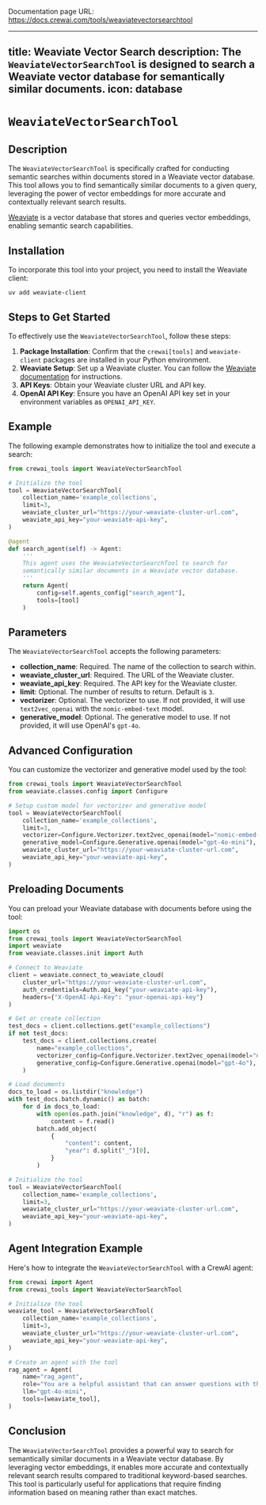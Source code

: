 Documentation page URL: https://docs.crewai.com/tools/weaviatevectorsearchtool

---
title: Weaviate Vector Search
description: The `WeaviateVectorSearchTool` is designed to search a Weaviate vector database for semantically similar documents.
icon: database
---

# `WeaviateVectorSearchTool`

## Description

The `WeaviateVectorSearchTool` is specifically crafted for conducting semantic searches within documents stored in a Weaviate vector database. This tool allows you to find semantically similar documents to a given query, leveraging the power of vector embeddings for more accurate and contextually relevant search results.

[Weaviate](https://weaviate.io/) is a vector database that stores and queries vector embeddings, enabling semantic search capabilities.

## Installation

To incorporate this tool into your project, you need to install the Weaviate client:

```shell
uv add weaviate-client
```

## Steps to Get Started

To effectively use the `WeaviateVectorSearchTool`, follow these steps:

1. **Package Installation**: Confirm that the `crewai[tools]` and `weaviate-client` packages are installed in your Python environment.
2. **Weaviate Setup**: Set up a Weaviate cluster. You can follow the [Weaviate documentation](https://weaviate.io/developers/wcs/manage-clusters/connect) for instructions.
3. **API Keys**: Obtain your Weaviate cluster URL and API key.
4. **OpenAI API Key**: Ensure you have an OpenAI API key set in your environment variables as `OPENAI_API_KEY`.

## Example

The following example demonstrates how to initialize the tool and execute a search:

```python Code
from crewai_tools import WeaviateVectorSearchTool

# Initialize the tool
tool = WeaviateVectorSearchTool(
    collection_name='example_collections',
    limit=3,
    weaviate_cluster_url="https://your-weaviate-cluster-url.com",
    weaviate_api_key="your-weaviate-api-key",
)

@agent
def search_agent(self) -> Agent:
    '''
    This agent uses the WeaviateVectorSearchTool to search for 
    semantically similar documents in a Weaviate vector database.
    '''
    return Agent(
        config=self.agents_config["search_agent"],
        tools=[tool]
    )
```

## Parameters

The `WeaviateVectorSearchTool` accepts the following parameters:

- **collection_name**: Required. The name of the collection to search within.
- **weaviate_cluster_url**: Required. The URL of the Weaviate cluster.
- **weaviate_api_key**: Required. The API key for the Weaviate cluster.
- **limit**: Optional. The number of results to return. Default is `3`.
- **vectorizer**: Optional. The vectorizer to use. If not provided, it will use `text2vec_openai` with the `nomic-embed-text` model.
- **generative_model**: Optional. The generative model to use. If not provided, it will use OpenAI's `gpt-4o`.

## Advanced Configuration

You can customize the vectorizer and generative model used by the tool:

```python Code
from crewai_tools import WeaviateVectorSearchTool
from weaviate.classes.config import Configure

# Setup custom model for vectorizer and generative model
tool = WeaviateVectorSearchTool(
    collection_name='example_collections',
    limit=3,
    vectorizer=Configure.Vectorizer.text2vec_openai(model="nomic-embed-text"),
    generative_model=Configure.Generative.openai(model="gpt-4o-mini"),
    weaviate_cluster_url="https://your-weaviate-cluster-url.com",
    weaviate_api_key="your-weaviate-api-key",
)
```

## Preloading Documents

You can preload your Weaviate database with documents before using the tool:

```python Code
import os
from crewai_tools import WeaviateVectorSearchTool
import weaviate
from weaviate.classes.init import Auth

# Connect to Weaviate
client = weaviate.connect_to_weaviate_cloud(
    cluster_url="https://your-weaviate-cluster-url.com",
    auth_credentials=Auth.api_key("your-weaviate-api-key"),
    headers={"X-OpenAI-Api-Key": "your-openai-api-key"}
)

# Get or create collection
test_docs = client.collections.get("example_collections")
if not test_docs:
    test_docs = client.collections.create(
        name="example_collections",
        vectorizer_config=Configure.Vectorizer.text2vec_openai(model="nomic-embed-text"),
        generative_config=Configure.Generative.openai(model="gpt-4o"),
    )

# Load documents
docs_to_load = os.listdir("knowledge")
with test_docs.batch.dynamic() as batch:
    for d in docs_to_load:
        with open(os.path.join("knowledge", d), "r") as f:
            content = f.read()
        batch.add_object(
            {
                "content": content,
                "year": d.split("_")[0],
            }
        )

# Initialize the tool
tool = WeaviateVectorSearchTool(
    collection_name='example_collections', 
    limit=3,
    weaviate_cluster_url="https://your-weaviate-cluster-url.com",
    weaviate_api_key="your-weaviate-api-key",
)
```

## Agent Integration Example

Here's how to integrate the `WeaviateVectorSearchTool` with a CrewAI agent:

```python Code
from crewai import Agent
from crewai_tools import WeaviateVectorSearchTool

# Initialize the tool
weaviate_tool = WeaviateVectorSearchTool(
    collection_name='example_collections',
    limit=3,
    weaviate_cluster_url="https://your-weaviate-cluster-url.com",
    weaviate_api_key="your-weaviate-api-key",
)

# Create an agent with the tool
rag_agent = Agent(
    name="rag_agent",
    role="You are a helpful assistant that can answer questions with the help of the WeaviateVectorSearchTool.",
    llm="gpt-4o-mini",
    tools=[weaviate_tool],
)
```

## Conclusion

The `WeaviateVectorSearchTool` provides a powerful way to search for semantically similar documents in a Weaviate vector database. By leveraging vector embeddings, it enables more accurate and contextually relevant search results compared to traditional keyword-based searches. This tool is particularly useful for applications that require finding information based on meaning rather than exact matches. 

